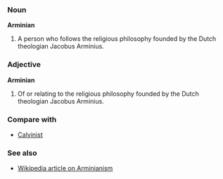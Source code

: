 ===Noun===
'''Arminian'''

# A person who follows the religious philosophy founded by the Dutch theologian Jacobus Arminius.

===Adjective===
'''Arminian'''

# Of or relating to the religious philosophy founded by the Dutch theologian Jacobus Arminius.

===Compare with===
*[[Calvinist]]

===See also===
*[[w:Arminianism|Wikipedia article on Arminianism]]